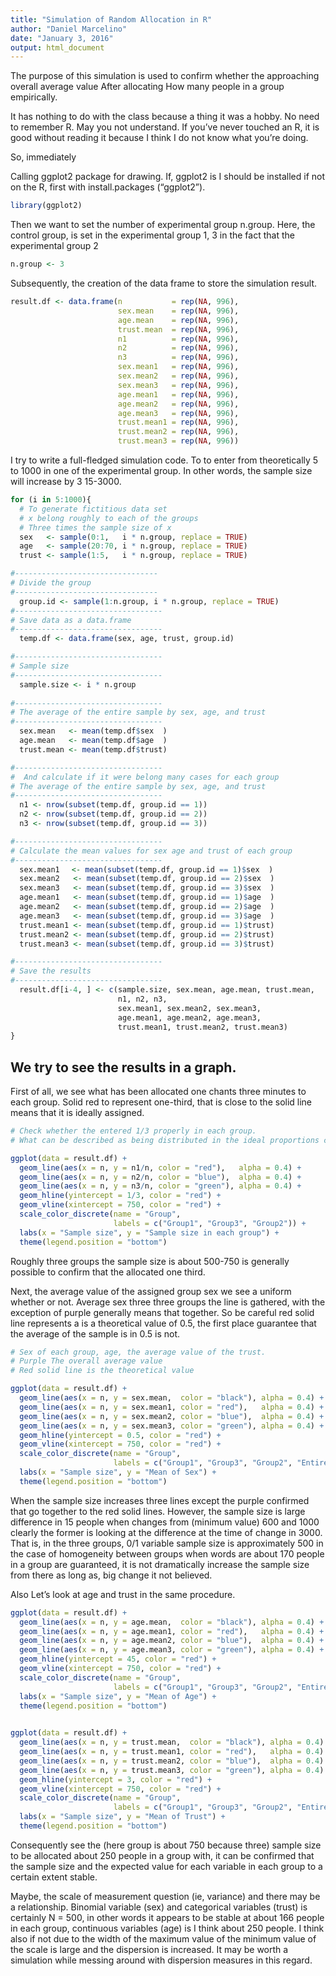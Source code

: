 ```yaml
---
title: "Simulation of Random Allocation in R"
author: "Daniel Marcelino"
date: "January 3, 2016"
output: html_document
---
```




The purpose of this simulation is used to confirm whether the approaching overall average value After allocating How many people in a group empirically.

It has nothing to do with the class because a thing it was a hobby. No need to remember R. May you not understand. If you've never touched an R, it is good without reading it because I think I do not know what you're doing.

So, immediately

Calling ggplot2 package for drawing. If, ggplot2 is I should be installed if not on the R, first with install.packages ("ggplot2").

```r
library(ggplot2)
```


Then we want to set the number of experimental group n.group. Here, the control group, is set in the experimental group 1, 3 in the fact that the experimental group 2

```r
n.group <- 3
```

Subsequently, the creation of the data frame to store the simulation result.

```r
result.df <- data.frame(n           = rep(NA, 996),
                        sex.mean    = rep(NA, 996),
                        age.mean    = rep(NA, 996),
                        trust.mean  = rep(NA, 996),
                        n1          = rep(NA, 996),
                        n2          = rep(NA, 996),
                        n3          = rep(NA, 996),
                        sex.mean1   = rep(NA, 996),
                        sex.mean2   = rep(NA, 996),
                        sex.mean3   = rep(NA, 996),
                        age.mean1   = rep(NA, 996),
                        age.mean2   = rep(NA, 996),
                        age.mean3   = rep(NA, 996),
                        trust.mean1 = rep(NA, 996),
                        trust.mean2 = rep(NA, 996),
                        trust.mean3 = rep(NA, 996))
```


I try to write a full-fledged simulation code. To to enter from theoretically 5 to 1000 in one of the experimental group. In other words, the sample size will increase by 3 15-3000.

```r
for (i in 5:1000){
  # To generate fictitious data set
  # x belong roughly to each of the groups
  # Three times the sample size of x
  sex   <- sample(0:1,   i * n.group, replace = TRUE)
  age   <- sample(20:70, i * n.group, replace = TRUE)
  trust <- sample(1:5,   i * n.group, replace = TRUE)

#--------------------------------
# Divide the group
#--------------------------------
  group.id <- sample(1:n.group, i * n.group, replace = TRUE)
#---------------------------------
# Save data as a data.frame
#---------------------------------
  temp.df <- data.frame(sex, age, trust, group.id)

#---------------------------------
# Sample size
#---------------------------------
  sample.size <- i * n.group
  
#---------------------------------
# The average of the entire sample by sex, age, and trust
#---------------------------------
  sex.mean   <- mean(temp.df$sex  )
  age.mean   <- mean(temp.df$age  )
  trust.mean <- mean(temp.df$trust)

#---------------------------------
#  And calculate if it were belong many cases for each group
# The average of the entire sample by sex, age, and trust
#---------------------------------
  n1 <- nrow(subset(temp.df, group.id == 1))
  n2 <- nrow(subset(temp.df, group.id == 2))
  n3 <- nrow(subset(temp.df, group.id == 3))

#---------------------------------
# Calculate the mean values for sex age and trust of each group
#---------------------------------
  sex.mean1 　<- mean(subset(temp.df, group.id == 1)$sex  )
  sex.mean2   <- mean(subset(temp.df, group.id == 2)$sex  )
  sex.mean3   <- mean(subset(temp.df, group.id == 3)$sex  )
  age.mean1   <- mean(subset(temp.df, group.id == 1)$age  )
  age.mean2   <- mean(subset(temp.df, group.id == 2)$age  )
  age.mean3   <- mean(subset(temp.df, group.id == 3)$age  )
  trust.mean1 <- mean(subset(temp.df, group.id == 1)$trust)
  trust.mean2 <- mean(subset(temp.df, group.id == 2)$trust)
  trust.mean3 <- mean(subset(temp.df, group.id == 3)$trust)

#---------------------------------
# Save the results 
#---------------------------------
  result.df[i-4, ] <- c(sample.size, sex.mean, age.mean, trust.mean,
                        n1, n2, n3,
                        sex.mean1, sex.mean2, sex.mean3,
                        age.mean1, age.mean2, age.mean3,
                        trust.mean1, trust.mean2, trust.mean3)
}
```


## We try to see the results in a graph.


First of all, we see what has been allocated one chants three minutes to each group. Solid red to represent one-third, that is close to the solid line means that it is ideally assigned.



```r
# Check whether the entered 1/3 properly in each group.
# What can be described as being distributed in the ideal proportions closer to the solid line in red

ggplot(data = result.df) +
  geom_line(aes(x = n, y = n1/n, color = "red"),   alpha = 0.4) +
  geom_line(aes(x = n, y = n2/n, color = "blue"),  alpha = 0.4) +
  geom_line(aes(x = n, y = n3/n, color = "green"), alpha = 0.4) +
  geom_hline(yintercept = 1/3, color = "red") +
  geom_vline(xintercept = 750, color = "red") +
  scale_color_discrete(name = "Group",
                       labels = c("Group1", "Group3", "Group2")) +
  labs(x = "Sample size", y = "Sample size in each group") +
  theme(legend.position = "bottom")
```


Roughly three groups the sample size is about 500-750 is generally possible to confirm that the allocated one third.

Next, the average value of the assigned group sex we see a uniform whether or not. Average sex three three groups the line is gathered, with the exception of purple generally means that together. So be careful red solid line represents a is a theoretical value of 0.5, the first place guarantee that the average of the sample is in 0.5 is not.

```r
# Sex of each group, age, the average value of the trust.
# Purple The overall average value
# Red solid line is the theoretical value

ggplot(data = result.df) +
  geom_line(aes(x = n, y = sex.mean,  color = "black"), alpha = 0.4) +
  geom_line(aes(x = n, y = sex.mean1, color = "red"),   alpha = 0.4) +
  geom_line(aes(x = n, y = sex.mean2, color = "blue"),  alpha = 0.4) +
  geom_line(aes(x = n, y = sex.mean3, color = "green"), alpha = 0.4) +
  geom_hline(yintercept = 0.5, color = "red") +
  geom_vline(xintercept = 750, color = "red") +
  scale_color_discrete(name = "Group",
                       labels = c("Group1", "Group3", "Group2", "Entire")) +
  labs(x = "Sample size", y = "Mean of Sex") +
  theme(legend.position = "bottom")
```



When the sample size increases three lines except the purple confirmed that go together to the red solid lines. However, the sample size is large difference in 15 people when changes from (minimum value) 600 and 1000 clearly the former is looking at the difference at the time of change in 3000. That is, in the three groups, 0/1 variable sample size is approximately 500 in the case of homogeneity between groups when words are about 170 people in a group are guaranteed, it is not dramatically increase the sample size from there as long as, big change it not believed.

Also Let's look at age and trust in the same procedure.

```r
ggplot(data = result.df) +
  geom_line(aes(x = n, y = age.mean,  color = "black"), alpha = 0.4) +
  geom_line(aes(x = n, y = age.mean1, color = "red"),   alpha = 0.4) +
  geom_line(aes(x = n, y = age.mean2, color = "blue"),  alpha = 0.4) +
  geom_line(aes(x = n, y = age.mean3, color = "green"), alpha = 0.4) +
  geom_hline(yintercept = 45, color = "red") +
  geom_vline(xintercept = 750, color = "red") +
  scale_color_discrete(name = "Group",
                       labels = c("Group1", "Group3", "Group2", "Entire")) +
  labs(x = "Sample size", y = "Mean of Age") +
  theme(legend.position = "bottom")
  
```




```r

ggplot(data = result.df) +
  geom_line(aes(x = n, y = trust.mean,  color = "black"), alpha = 0.4) +
  geom_line(aes(x = n, y = trust.mean1, color = "red"),   alpha = 0.4) +
  geom_line(aes(x = n, y = trust.mean2, color = "blue"),  alpha = 0.4) +
  geom_line(aes(x = n, y = trust.mean3, color = "green"), alpha = 0.4) +
  geom_hline(yintercept = 3, color = "red") +
  geom_vline(xintercept = 750, color = "red") +
  scale_color_discrete(name = "Group",
                       labels = c("Group1", "Group3", "Group2", "Entire")) +
  labs(x = "Sample size", y = "Mean of Trust") +
  theme(legend.position = "bottom")
```


Consequently see the (here group is about 750 because three) sample size to be allocated about 250 people in a group with, it can be confirmed that the sample size and the expected value for each variable in each group to a certain extent stable.

Maybe, the scale of measurement question (ie, variance) and there may be a relationship. Binomial variable (sex) and categorical variables (trust) is certainly N = 500, in other words it appears to be stable at about 166 people in each group, continuous variables (age) is I think about 250 people. I think also if not due to the width of the maximum value of the minimum value of the scale is large and the dispersion is increased. It may be worth a simulation while messing around with dispersion measures in this regard.
